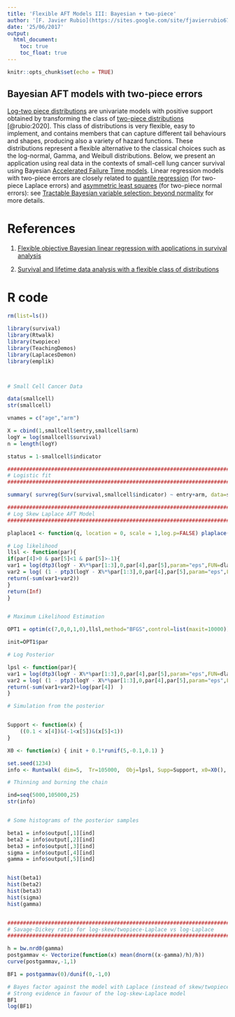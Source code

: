 ```yaml
---
title: 'Flexible AFT Models III: Bayesian + two-piece'
author: '[F. Javier Rubio](https://sites.google.com/site/fjavierrubio67)'
date: '25/06/2017'
output:
  html_document:
    toc: true
    toc_float: true
---
```


```r
knitr::opts_chunk$set(echo = TRUE)
```

## Bayesian AFT models with two-piece errors

[Log-two piece distributions](http://onlinelibrary.wiley.com/doi/10.1002/env.1004/abstract) are univariate models with positive support obtained by transforming the class of [two-piece distributions](https://rpubs.com/FJRubio/twopiece) [@rubio:2020]. This class of distributions is very flexible, easy to implement, and contains members that can capture different tail behaviours and shapes, producing also a variety of hazard functions. These distributions represent a flexible alternative to the classical choices such as the log-normal, Gamma, and Weibull distributions. Below, we present an application using real data in the contexts of small-cell lung cancer survival using Bayesian [Accelerated Failure Time models](https://en.wikipedia.org/wiki/Accelerated_failure_time_model). Linear regression models with two-piece errors are closely related to [quantile regression](https://en.wikipedia.org/wiki/Quantile_regression) (for two-piece Laplace errors) and [asymmetric least squares](http://www.jstor.org/stable/1911031) (for two-piece normal errors): see [Tractable Bayesian variable selection: beyond normality](https://doi.org/10.1080/01621459.2017.1371025) for more details.

# References

1. [Flexible objective Bayesian linear regression with applications in survival analysis](https://doi.org/10.1080/02664763.2016.1182138)

2. [Survival and lifetime data analysis with a flexible class of distributions](https://doi.org/10.1080/02664763.2015.1120710)

# R code
```r
rm(list=ls())

library(survival)
library(Rtwalk)
library(twopiece)
library(TeachingDemos)
library(LaplacesDemon)
library(emplik)



# Small Cell Cancer Data

data(smallcell)
str(smallcell)

vnames = c("age","arm")

X = cbind(1,smallcell$entry,smallcell$arm)
logY = log(smallcell$survival)
n = length(logY)

status = 1-smallcell$indicator

#######################################################################################################################################
# Logistic fit
#######################################################################################################################################

summary( survreg(Surv(survival,smallcell$indicator) ~ entry+arm, data=smallcell, dist="loglogistic") )

#######################################################################################################################################
# Log Skew Laplace AFT Model
#######################################################################################################################################

plaplace1 <- function(q, location = 0, scale = 1,log.p=FALSE) plaplace(q, location = 0, scale = 1)

# Log likelihood
llsl <- function(par){
if(par[4]>0 & par[5]<1 & par[5]>-1){
var1 = log(dtp3(logY - X%*%par[1:3],0,par[4],par[5],param="eps",FUN=dlaplace)^(1-status)) 
var2 = log( (1 - ptp3(logY - X%*%par[1:3],0,par[4],par[5],param="eps",FUN=plaplace1))^(status)  )
return(-sum(var1+var2))
}
return(Inf)
} 


# Maximum Likelihood Estimation

OPT1 = optim(c(7,0,0,1,0),llsl,method="BFGS",control=list(maxit=10000))

init=OPT1$par

# Log Posterior

lpsl <- function(par){
var1 = log(dtp3(logY - X%*%par[1:3],0,par[4],par[5],param="eps",FUN=dlaplace)^(1-status)) 
var2 = log( (1 - ptp3(logY - X%*%par[1:3],0,par[4],par[5],param="eps",FUN=plaplace1))^(status)  )
return(-sum(var1+var2)+log(par[4])  )
} 

# Simulation from the posterior


Support <- function(x) {
	((0.1 < x[4])&(-1<x[5])&(x[5]<1))	
}

X0 <- function(x) { init + 0.1*runif(5,-0.1,0.1) }

set.seed(1234)
info <- Runtwalk( dim=5,  Tr=105000,  Obj=lpsl, Supp=Support, x0=X0(), xp0=X0(),PlotLogPost = FALSE) 

# Thinning and burning the chain

ind=seq(5000,105000,25)
str(info)


# Some histograms of the posterior samples

beta1 = info$output[,1][ind]
beta2 = info$output[,2][ind]
beta3 = info$output[,3][ind]
sigma = info$output[,4][ind]
gamma = info$output[,5][ind]


hist(beta1)
hist(beta2)
hist(beta3)
hist(sigma)
hist(gamma)


#########################################################################
# Savage-Dickey ratio for log-skew/twopiece-Laplace vs log-Laplace
#########################################################################

h = bw.nrd0(gamma)
postgammav <- Vectorize(function(x) mean(dnorm((x-gamma)/h)/h))
curve(postgammav,-1,1)

BF1 = postgammav(0)/dunif(0,-1,0)

# Bayes factor against the model with Laplace (instead of skew/twopiece-Laplace) errors
# Strong evidence in favour of the log-skew-Laplace model
BF1
log(BF1)
```
